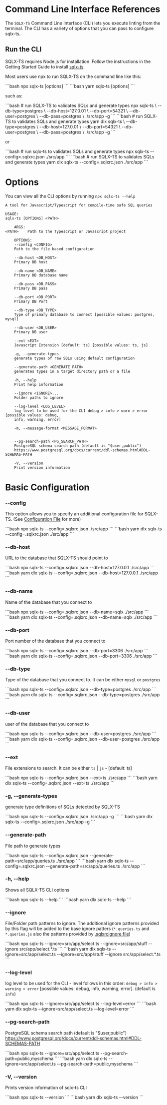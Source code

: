 
# Command Line Interface References

The `SQLX-TS` Command Line Interface (CLI) lets you execute linting from the terminal. The CLI has a variety of options that you can pass to configure sqlx-ts.

## Run the CLI

SQLX-TS requires Node.js for installation. Follow the instructions in the Getting Started Guide to install [sqlx-ts](/installation).

Most users use npx to run SQLX-TS on the command line like this:

<Tabs>
  <TabItem value="npm" label="npm" default>
      ```bash
      npx sqlx-ts [options] <PATH>
      ```
  </TabItem>
  <TabItem value="yarn" label="yarn">
      ```bash
      yarn sqlx-ts [options] <PATH>
      ```
  </TabItem>
</Tabs>

such as:

<Tabs>
    <TabItem value="npm" label="npm" default>
        ```bash
        # run SQLX-TS to validates SQLs and generate types
        npx sqlx-ts \
            --db-type=postgres \
            --db-host=127.0.01 \
            --db-port=54321 \
            --db-user=postgres \
            --db-pass=postgres \
            ./src/app -g
        ```
    </TabItem>
    <TabItem value="yarn" label="yarn">
        ```bash
        # run SQLX-TS to validates SQLs and generate types
        yarn dlx sqlx-ts \
            --db-type=postgres \
            --db-host=127.0.01 \
            --db-port=54321 \
            --db-user=postgres \
            --db-pass=postgres \
            ./src/app -g
        ```
    </TabItem>
</Tabs>

or

<Tabs>
    <TabItem value="npm" label="npm" default>
        ```bash
        # run sqlx-ts to validates SQLs and generate types
        npx sqlx-ts --config=.sqlxrc.json ./src/app
        ```
    </TabItem>
    <TabItem value="yarn" label="yarn">
        ```bash
        # run SQLX-TS to validates SQLs and generate types
        yarn dlx sqlx-ts --config=.sqlxrc.json ./src/app
        ```
    </TabItem>
</Tabs>

# Options

You can view all the CLI options by running `npx sqlx-ts --help`

```
A tool for Javascript/Typescript for compile-time safe SQL queries

USAGE:
sqlx-ts [OPTIONS] <PATH>

    ARGS:
<PATH>    Path to the Typescript or Javascript project

    OPTIONS:
    --config <CONFIG>
    Path to the file based configuration

    --db-host <DB_HOST>
    Primary DB host

    --db-name <DB_NAME>
    Primary DB database name

    --db-pass <DB_PASS>
    Primary DB pass

    --db-port <DB_PORT>
    Primary DB Port

    --db-type <DB_TYPE>
    Type of primary database to connect [possible values: postgres, mysql]

    --db-user <DB_USER>
    Primary DB user

    --ext <EXT>
    Javascript Extension [default: ts] [possible values: ts, js]

    -g, --generate-types
    generate types of raw SQLs using default configuration

    --generate-path <GENERATE_PATH>
    generates types in a target directory path or a file

    -h, --help
    Print help information

    --ignore <IGNORE>...
    Folder paths to ignore

    --log-level <LOG_LEVEL>
    log level to be used for the CLI debug > info > warn > error [possible values: debug,
    info, warning, error]

    -m, --message-format <MESSAGE_FORMAT>


    --pg-search-path <PG_SEARCH_PATH>
    PostgreSQL schema search path (default is "$user,public")
    https://www.postgresql.org/docs/current/ddl-schemas.html#DDL-SCHEMAS-PATH

    -V, --version
    Print version information
```

# Basic Configuration

### --config

This option allows you to specify an additional configuration file for SQLX-TS. (See [Configuration File](/connect/config-file) for more)


<Tabs>
    <TabItem value="npm" label="npm" default>
        ```bash
        npx sqlx-ts --config=.sqlxrc.json ./src/app
        ```
    </TabItem>
    <TabItem value="yarn" label="yarn">
        ```bash
        yarn dlx sqlx-ts --config=.sqlxrc.json ./src/app
        ```
    </TabItem>
</Tabs>

### --db-host

URL to the database that SQLX-TS should point to

<Tabs>
    <TabItem value="npm" label="npm" default>
        ```bash
        npx sqlx-ts --config=.sqlxrc.json --db-host=127.0.0.1 ./src/app
        ```
    </TabItem>
    <TabItem value="yarn" label="yarn">
        ```bash
        yarn dlx sqlx-ts --config=.sqlxrc.json --db-host=127.0.0.1 ./src/app
        ```
    </TabItem>
</Tabs>

### --db-name

Name of the database that you connect to

<Tabs>
    <TabItem value="npm" label="npm" default>
        ```bash
        npx sqlx-ts --config=.sqlxrc.json --db-name=sqlx ./src/app
        ```
    </TabItem>
    <TabItem value="yarn" label="yarn">
        ```bash
        yarn dlx sqlx-ts --config=.sqlxrc.json --db-name=sqlx ./src/app
        ```
    </TabItem>
</Tabs>


### --db-port

Port number of the database that you connect to

<Tabs>
    <TabItem value="npm" label="npm" default>
        ```bash
        npx sqlx-ts --config=.sqlxrc.json --db-port=3306 ./src/app
        ```
    </TabItem>
    <TabItem value="yarn" label="yarn">
        ```bash
        yarn dlx sqlx-ts --config=.sqlxrc.json --db-port=3306 ./src/app
        ```
    </TabItem>
</Tabs>


### --db-type

Type of the database that you connect to. It can be either `mysql` or `postgres`

<Tabs>
    <TabItem value="npm" label="npm" default>
        ```bash
        npx sqlx-ts --config=.sqlxrc.json --db-type=postgres ./src/app
        ```
    </TabItem>
    <TabItem value="yarn" label="yarn">
        ```bash
        yarn dlx sqlx-ts --config=.sqlxrc.json --db-type=postgres ./src/app
        ```
    </TabItem>
</Tabs>


### --db-user

user of the database that you connect to

<Tabs>
    <TabItem value="npm" label="npm" default>
        ```bash
        npx sqlx-ts --config=.sqlxrc.json --db-user=postgres ./src/app
        ```
    </TabItem>
    <TabItem value="yarn" label="yarn">
        ```bash
        yarn dlx sqlx-ts --config=.sqlxrc.json --db-user=postgres ./src/app
        ```
    </TabItem>
</Tabs>


### --ext

File extensions to search. It can be either `ts` | `js` - [default: ts]

<Tabs>
    <TabItem value="npm" label="npm" default>
        ```bash
        npx sqlx-ts --config=.sqlxrc.json --ext=ts ./src/app
        ```
    </TabItem>
    <TabItem value="yarn" label="yarn">
        ```bash
        yarn dlx sqlx-ts --config=.sqlxrc.json --ext=ts ./src/app
        ```
    </TabItem>
</Tabs>

### -g, --generate-types

generate type definitions of SQLs detected by SQLX-TS

<Tabs>
    <TabItem value="npm" label="npm" default>
        ```bash
        npx sqlx-ts --config=.sqlxrc.json ./src/app -g
        ```
    </TabItem>
    <TabItem value="yarn" label="yarn">
        ```bash
        yarn dlx sqlx-ts --config=.sqlxrc.json ./src/app -g
        ```
    </TabItem>
</Tabs>


### --generate-path

File path to generate types

<Tabs>
    <TabItem value="npm" label="npm" default>
        ```bash
        npx sqlx-ts --config=.sqlxrc.json --generate-path=src/app/queries.ts ./src/app
        ```
    </TabItem>
    <TabItem value="yarn" label="yarn">
        ```bash
        yarn dlx sqlx-ts --config=.sqlxrc.json --generate-path=src/app/queries.ts ./src/app
        ```
    </TabItem>
</Tabs>

### -h, --help

Shows all SQLX-TS CLI options

<Tabs>
    <TabItem value="npm" label="npm" default>
        ```bash
        npx sqlx-ts --help
        ```
    </TabItem>
    <TabItem value="yarn" label="yarn">
        ```bash
        yarn dlx sqlx-ts --help
        ```
    </TabItem>
</Tabs>


### --ignore

File/Folder path patterns to ignore. The additional ignore patterns provided by this flag will
be added to the base ignore patters (`*.queries.ts` and `*.queries.js` also the patterns provided by [.sqlxrcignore file](/connect/sqlxignore))

<Tabs>
    <TabItem value="npm" label="npm" default>
        ```bash
        npx sqlx-ts --ignore=src/app/select.ts --ignore=src/app/stuff --ignore src/app/select.*.ts
        ```
    </TabItem>
    <TabItem value="yarn" label="yarn">
        ```bash
        yarn dlx sqlx-ts --ignore=src/app/select.ts --ignore=src/app/stuff --ignore src/app/select.*.ts
        ```
    </TabItem>
</Tabs>


### --log-level

log level to be used for the CLI - level follows in this order: `debug > info > warning > error` [possible values: debug, info, warning, error].
(default is `info`)

<Tabs>
    <TabItem value="npm" label="npm" default>
        ```bash
        npx sqlx-ts --ignore=src/app/select.ts --log-level=error
        ```
    </TabItem>
    <TabItem value="yarn" label="yarn">
        ```bash
        yarn dlx sqlx-ts --ignore=src/app/select.ts --log-level=error
        ```
    </TabItem>
</Tabs>



### --pg-search-path

PostgreSQL schema search path (default is "$user,public")
https://www.postgresql.org/docs/current/ddl-schemas.html#DDL-SCHEMAS-PATH

<Tabs>
    <TabItem value="npm" label="npm" default>
        ```bash
        npx sqlx-ts --ignore=src/app/select.ts --pg-search-path=public,myschema
        ```
    </TabItem>
    <TabItem value="yarn" label="yarn">
        ```bash
        yarn dlx sqlx-ts --ignore=src/app/select.ts --pg-search-path=public,myschema
        ```
    </TabItem>
</Tabs>


### -V, --version

Prints version information of sqlx-ts CLI

<Tabs>
    <TabItem value="npm" label="npm" default>
        ```bash
        npx sqlx-ts --version
        ```
    </TabItem>
    <TabItem value="yarn" label="yarn">
        ```bash
        yarn dlx sqlx-ts --version
        ```
    </TabItem>
</Tabs>

